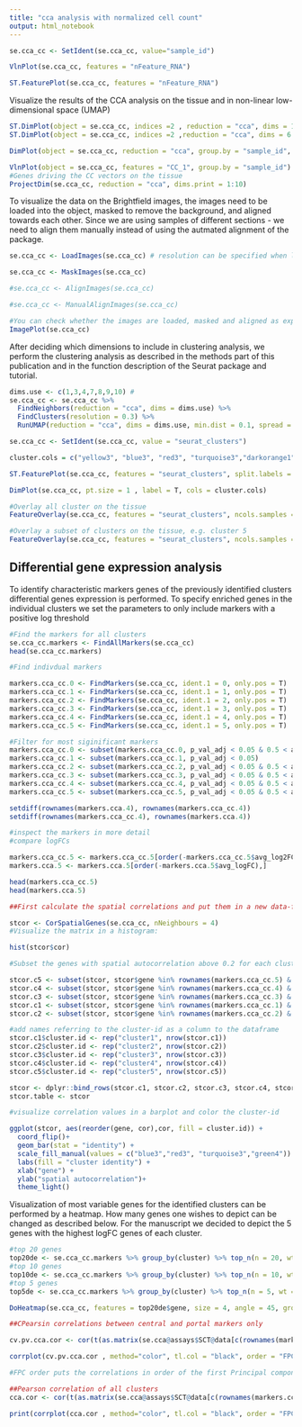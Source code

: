 ```yaml
---
title: "cca analysis with normalized cell count"
output: html_notebook
---
```




```r

se.cca_cc <- SetIdent(se.cca_cc, value="sample_id")

VlnPlot(se.cca_cc, features = "nFeature_RNA")

ST.FeaturePlot(se.cca_cc, features = "nFeature_RNA")

```

Visualize the results of the CCA analysis on the tissue and in non-linear low-dimensional space (UMAP)


```r

ST.DimPlot(object = se.cca_cc, indices =2 , reduction = "cca", dims = 1:5, ncol = 5, pt.size = 1.5, cols = rev(RColorBrewer::brewer.pal(n = 11, name = "RdBu")))
ST.DimPlot(object = se.cca_cc, indices =2 ,reduction = "cca", dims = 6:10, ncol = 5, pt.size = 1.5, cols = rev(RColorBrewer::brewer.pal(n = 11, name = "RdBu")))

DimPlot(object = se.cca_cc, reduction = "cca", group.by = "sample_id", pt.size = 0.5)
```

```r
VlnPlot(object = se.cca_cc, features = "CC_1", group.by = "sample_id")
#Genes driving the CC vectors on the tissue
ProjectDim(se.cca_cc, reduction = "cca", dims.print = 1:10)

```

To visualize the data on the Brightfield images, the images need to be loaded into the object, masked to remove the background, and aligned towards each other. Since we are using samples of different sections - we need to align them manually instead of using the autmated alignment of the package. 

```r

se.cca_cc <- LoadImages(se.cca_cc) # resolution can be specified when loading the images using the xdim argument in the function 

se.cca_cc <- MaskImages(se.cca_cc)

#se.cca_cc <- AlignImages(se.cca_cc)

#se.cca_cc <- ManualAlignImages(se.cca_cc)

```

```r
#You can check whether the images are loaded, masked and aligned as expected using: 
ImagePlot(se.cca_cc)
```

After deciding which dimensions to include in clustering analysis, we perform the clustering analysis as described in the methods part of this publication and in the function description of the Seurat package and tutorial.

```r

dims.use <- c(1,3,4,7,8,9,10) #
se.cca_cc <- se.cca_cc %>%
  FindNeighbors(reduction = "cca", dims = dims.use) %>%
  FindClusters(resolution = 0.3) %>%
  RunUMAP(reduction = "cca", dims = dims.use, min.dist = 0.1, spread = 0.5)

se.cca_cc <- SetIdent(se.cca_cc, value = "seurat_clusters")

cluster.cols = c("yellow3", "blue3", "red3", "turquoise3","darkorange1","green4")

ST.FeaturePlot(se.cca_cc, features = "seurat_clusters", split.labels = F, indices = 2,pt.size = 1.5, custom.theme = theme(legend.title = element_blank(), plot.title = element_blank(), legend.position = "right"))

DimPlot(se.cca_cc, pt.size = 1 , label = T, cols = cluster.cols)

#Overlay all cluster on the tissue
FeatureOverlay(se.cca_cc, features = "seurat_clusters", ncols.samples = 1, spots = rownames(subset(se.cca_cc[[]], seurat_clusters == c(1,2))),sampleids = 2, pt.alpha = 0.8, pt.size = 2, cols = c("blue3", "red3"), custom.theme = theme(legend.title = element_blank(), plot.title = element_blank()), sample.label = F)

#Overlay a subset of clusters on the tissue, e.g. cluster 5
FeatureOverlay(se.cca_cc, features = "seurat_clusters", ncols.samples = 1, spots = rownames(subset(se.cca_cc[[]], seurat_clusters == c(1,2))),sampleids = 2, pt.alpha = 0.8, pt.size = 2, cols = c("blue3", "red3"), custom.theme = theme(legend.title = element_blank(), plot.title = element_blank()), sample.label = F)


```

## Differential gene expression analysis

To identify characteristic markers genes of the previously identified clusters differential genes expression is performed. To specify enriched genes in the individual clusters we set the parameters to only include markers with a positive log threshold


```r
#Find the markers for all clusters
se.cca_cc.markers <- FindAllMarkers(se.cca_cc) 
head(se.cca_cc.markers)

```

```r

#Find indivdual markers

markers.cca_cc.0 <- FindMarkers(se.cca_cc, ident.1 = 0, only.pos = T)
markers.cca_cc.1 <- FindMarkers(se.cca_cc, ident.1 = 1, only.pos = T)
markers.cca_cc.2 <- FindMarkers(se.cca_cc, ident.1 = 2, only.pos = T)
markers.cca_cc.3 <- FindMarkers(se.cca_cc, ident.1 = 3, only.pos = T)
markers.cca_cc.4 <- FindMarkers(se.cca_cc, ident.1 = 4, only.pos = T)
markers.cca_cc.5 <- FindMarkers(se.cca_cc, ident.1 = 5, only.pos = T)

#Filter for most siginificant markers
markers.cca_cc.0 <- subset(markers.cca_cc.0, p_val_adj < 0.05 & 0.5 < avg_log2FC)
markers.cca_cc.1 <- subset(markers.cca_cc.1, p_val_adj < 0.05)
markers.cca_cc.2 <- subset(markers.cca_cc.2, p_val_adj < 0.05 & 0.5 < avg_log2FC)
markers.cca_cc.3 <- subset(markers.cca_cc.3, p_val_adj < 0.05 & 0.5 < avg_log2FC)
markers.cca_cc.4 <- subset(markers.cca_cc.4, p_val_adj < 0.05 & 0.5 < avg_log2FC)
markers.cca_cc.5 <- subset(markers.cca_cc.5, p_val_adj < 0.05 & 0.5 < avg_log2FC)

```

```r

setdiff(rownames(markers.cca.4), rownames(markers.cca_cc.4))
setdiff(rownames(markers.cca_cc.4), rownames(markers.cca.4))

#inspect the markers in more detail 
#compare logFCs

markers.cca_cc.5 <- markers.cca_cc.5[order(-markers.cca_cc.5$avg_log2FC),]
markers.cca.5 <- markers.cca.5[order(-markers.cca.5$avg_logFC),]

head(markers.cca_cc.5)
head(markers.cca.5)

```

```r

##First calculate the spatial correlations and put them in a new data-frame:

stcor <- CorSpatialGenes(se.cca_cc, nNeighbours = 4) 
#Visualize the matrix in a histogram:

hist(stcor$cor)

#Subset the genes with spatial autocorrelation above 0.2 for each cluster

stcor.c5 <- subset(stcor, stcor$gene %in% rownames(markers.cca_cc.5) & stcor$cor > 0.2)
stcor.c4 <- subset(stcor, stcor$gene %in% rownames(markers.cca_cc.4) & stcor$cor > 0.2)
stcor.c3 <- subset(stcor, stcor$gene %in% rownames(markers.cca_cc.3) & stcor$cor > 0.2)
stcor.c1 <- subset(stcor, stcor$gene %in% rownames(markers.cca_cc.1) & stcor$cor > 0.2)
stcor.c2 <- subset(stcor, stcor$gene %in% rownames(markers.cca_cc.2) & stcor$cor > 0.2)

#add names referring to the cluster-id as a column to the dataframe
stcor.c1$cluster.id <- rep("cluster1", nrow(stcor.c1))
stcor.c2$cluster.id <- rep("cluster2", nrow(stcor.c2))
stcor.c3$cluster.id <- rep("cluster3", nrow(stcor.c3))
stcor.c4$cluster.id <- rep("cluster4", nrow(stcor.c4))
stcor.c5$cluster.id <- rep("cluster5", nrow(stcor.c5))

stcor <- dplyr::bind_rows(stcor.c1, stcor.c2, stcor.c3, stcor.c4, stcor.c5)
stcor.table <- stcor

#visualize correlation values in a barplot and color the cluster-id

ggplot(stcor, aes(reorder(gene, cor),cor, fill = cluster.id)) +
  coord_flip()+
  geom_bar(stat = "identity") + 
  scale_fill_manual(values = c("blue3","red3", "turquoise3","green4")) +
  labs(fill = "cluster identity") + 
  xlab("gene") + 
  ylab("spatial autocorrelation")+ 
  theme_light()

```

Visualization of most variable genes for the identified clusters can be performed by a heatmap. How many genes one wishes to depict can be changed as described below. For the manuscript we decided to depict the 5 genes with the highest logFC genes of each cluster.

```r

#top 20 genes
top20de <- se.cca_cc.markers %>% group_by(cluster) %>% top_n(n = 20, wt = avg_log2FC)
#top 10 genes
top10de <- se.cca_cc.markers %>% group_by(cluster) %>% top_n(n = 10, wt = avg_log2FC)
#top 5 genes
top5de <- se.cca_cc.markers %>% group_by(cluster) %>% top_n(n = 5, wt = avg_log2FC)

DoHeatmap(se.cca_cc, features = top20de$gene, size = 4, angle = 45, group.colors = cluster.cols)

```

```r

##CPearsin correlations between central and portal markers only

cv.pv.cca.cor <- cor(t(as.matrix(se.cca@assays$SCT@data[c(rownames(markers.cca.1), rownames(markers.cca.2)), ])))

corrplot(cv.pv.cca.cor , method="color", tl.col = "black", order = "FPC", col=colorRampPalette(c("blue4","white","red3"))(200), cl.lim = c(-1,1))

#FPC order puts the correlations in order of the first Principal component, hence the components explaining the majority of the variance are on opposite ends of the plot 

##Pearson correlation of all clusters 
cca.cor <- cor(t(as.matrix(se.cca@assays$SCT@data[c(rownames(markers.cca.1), rownames(markers.cca.2), rownames(markers.cca.3), rownames(markers.cca.4), rownames(markers.cca.5)), ])))

print(corrplot(cca.cor , method="color", tl.col = "black", order = "FPC", col=colorRampPalette(c("blue4","white","red3"))(100), cl.lim = c(-1,1)))


```

